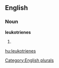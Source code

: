 
==English==

===Noun===
'''leukotrienes'''

# {{plural of|[[leukotriene]]}}

[[Category:English plurals]]

[[hu:leukotrienes]]